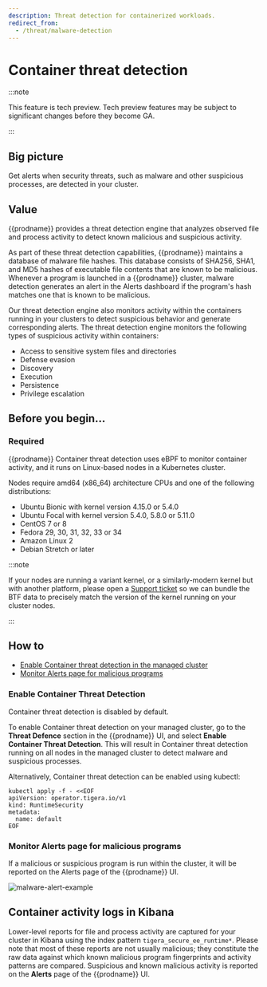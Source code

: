 ```yaml
---
description: Threat detection for containerized workloads.
redirect_from:
  - /threat/malware-detection
---
```


# Container threat detection

:::note

This feature is tech preview. Tech preview features may be subject to significant changes before they become GA.

:::

## Big picture

Get alerts when security threats, such as malware and other suspicious processes, are detected in your cluster.

## Value

{{prodname}} provides a threat detection engine that analyzes observed file and process activity to detect known malicious and suspicious activity.

As part of these threat detection capabilities, {{prodname}} maintains a database of malware file
hashes. This database consists of SHA256, SHA1, and MD5 hashes of executable file contents that are
known to be malicious. Whenever a program is launched in a {{prodname}} cluster, malware
detection generates an alert in the Alerts dashboard if the program's hash matches one that is known
to be malicious.

Our threat detection engine also monitors activity within the containers running in your clusters to detect suspicious behavior and generate corresponding alerts. The threat detection engine monitors the following types of suspicious activity within containers:

- Access to sensitive system files and directories
- Defense evasion
- Discovery
- Execution
- Persistence
- Privilege escalation

## Before you begin...

### Required

{{prodname}} Container threat detection uses eBPF to monitor container activity, and it runs on Linux-based
nodes in a Kubernetes cluster.

Nodes require amd64 (x86_64) architecture CPUs and one of the following distributions:

- Ubuntu Bionic with kernel version 4.15.0 or 5.4.0
- Ubuntu Focal with kernel version 5.4.0, 5.8.0 or 5.11.0
- CentOS 7 or 8
- Fedora 29, 30, 31, 32, 33 or 34
- Amazon Linux 2
- Debian Stretch or later

:::note

If your nodes are running a variant kernel, or a similarly-modern kernel but with another platform,
please open a [Support ticket](https://support.tigera.io/)
so we can bundle the BTF data to precisely match the version of the kernel running on your cluster nodes.

:::

## How to

- [Enable Container threat detection in the managed cluster](#enable-container-threat-detection)
- [Monitor Alerts page for malicious programs](#monitor-alerts-page-for-malicious-programs)

### Enable Container Threat Detection

Container threat detection is disabled by default.

To enable Container threat detection on your managed cluster, go to the **Threat Defence** section in the {{prodname}} UI, and select **Enable Container Threat Detection**.
This will result in Container threat detection running on all nodes in the managed cluster to detect malware and suspicious processes.

Alternatively, Container threat detection can be enabled using kubectl:

```batch
kubectl apply -f - <<EOF
apiVersion: operator.tigera.io/v1
kind: RuntimeSecurity
metadata:
  name: default
EOF
```

### Monitor Alerts page for malicious programs

If a malicious or suspicious program is run within the cluster, it will be reported on the Alerts page of the
{{prodname}} UI.

![malware-alert-example](/img/calico-cloud/malware-alert-example.png)

## Container activity logs in Kibana

Lower-level reports for file and process activity are captured for your cluster in Kibana using the index pattern `tigera_secure_ee_runtime*`.
Please note that most of these reports are not usually malicious; they constitute the raw data against which known malicious program fingerprints and activity patterns are compared. Suspicious and known malicious activity is reported on the **Alerts** page of the {{prodname}} UI.
